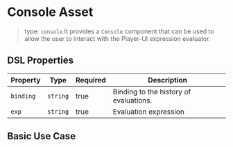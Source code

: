 
<Meta of={ConsoleStories} />

# Console Asset

> type: `console`
It provides a `Console` component that can be used to allow the user to interact with the Player-UI expression evaluator.

## DSL Properties

| Property | Type | Required | Description |
| --- | --- | --- | --- |
| `binding` | `string` | true | Binding to the history of evaluations. | 
| `exp` | `string` | true | Evaluation expression | 

## Basic Use Case

<Canvas of={ConsoleStories.Basic} />

